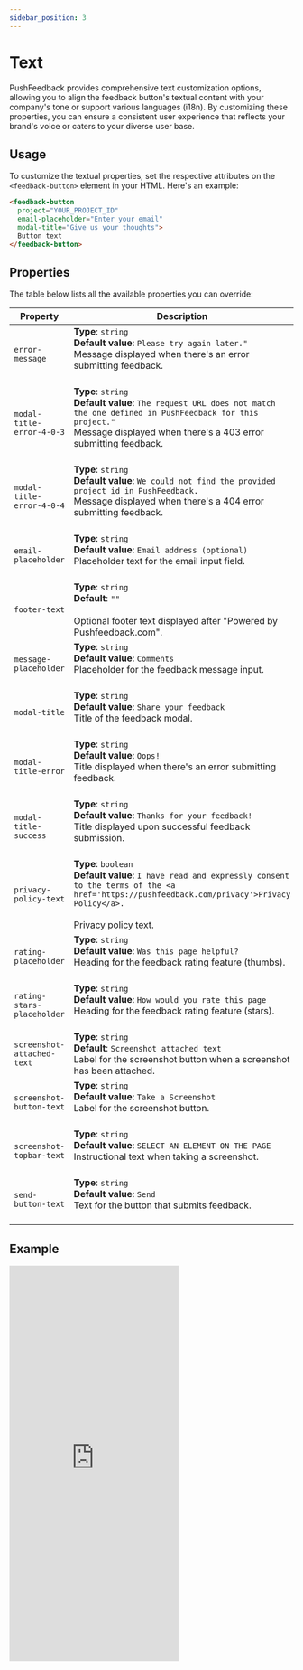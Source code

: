 ```yaml
---
sidebar_position: 3
---
```


# Text

PushFeedback provides comprehensive text customization options, allowing you to align the feedback button's textual content with your company's tone or support various languages (i18n).
By customizing these properties, you can ensure a consistent user experience that reflects your brand's voice or caters to your diverse user base.

## Usage

To customize the textual properties, set the respective attributes on the `<feedback-button>` element in your HTML. Here's an example:

```html
<feedback-button 
  project="YOUR_PROJECT_ID"
  email-placeholder="Enter your email"
  modal-title="Give us your thoughts">
  Button text
</feedback-button>
```

## Properties

The table below lists all the available properties you can override:

| Property                       | Description                                                                                                                     |
| ------------------------------ | ------------------------------------------------------------------------------------------------------------------------------- |
| `error-message`                | **Type**: `string`<br />**Default value**: `Please try again later."`<br />Message displayed when there's an error submitting feedback.<br /><br />|
| `modal-title-error-4-0-3`      | **Type**: `string`<br />**Default value**: `The request URL does not match the one defined in PushFeedback for this project."`<br />Message displayed when there's a 403 error submitting feedback.<br /><br />|
| `modal-title-error-4-0-4`      | **Type**: `string`<br />**Default value**: `We could not find the provided project id in PushFeedback.`<br />Message displayed when there's a 404 error submitting feedback.<br /><br />|
| `email-placeholder`            | **Type**: `string`<br />**Default value**: `Email address (optional)`<br />Placeholder text for the email input field.<br /><br />    |
| `footer-text`                  | **Type**: `string`<br />**Default**: `""`<br /><br />Optional footer text displayed after "Powered by Pushfeedback.com". |
| `message-placeholder`          | **Type**: `string`<br />**Default value**: `Comments`<br />Placeholder for the feedback message input.<br /><br />|
| `modal-title`                  | **Type**: `string`<br />**Default value**: `Share your feedback`<br />Title of the feedback modal.<br /><br />                        |
| `modal-title-error`            | **Type**: `string`<br />**Default value**: `Oops!`<br />Title displayed when there's an error submitting feedback.<br /><br />|
| `modal-title-success`          | **Type**: `string`<br />**Default value**: `Thanks for your feedback!`<br />Title displayed upon successful feedback submission.<br /><br />|
| `privacy-policy-text`  | **Type**: `boolean`<br />**Default value**: `I have read and expressly consent to the terms of the <a href='https://pushfeedback.com/privacy'>Privacy Policy</a>.`<br /><br />Privacy policy text. |
| `rating-placeholder`           | **Type**: `string`<br />**Default value**: `Was this page helpful?`<br />Heading for the feedback rating feature (thumbs).<br /><br />|
| `rating-stars-placeholder`     | **Type**: `string`<br />**Default value**: `How would you rate this page`<br />Heading for the feedback rating feature (stars).<br /><br />|
| `screenshot-attached-text` | **Type**: `string`<br>**Default**: `Screenshot attached text`<br>Label for the screenshot button when a screenshot has been attached. |
| `screenshot-button-text`       | **Type**: `string`<br />**Default value**: `Take a Screenshot`<br />Label for the screenshot button.<br /><br />              |
| `screenshot-topbar-text`       | **Type**: `string`<br />**Default value**: `SELECT AN ELEMENT ON THE PAGE`<br />Instructional text when taking a screenshot.<br /><br />|
| `send-button-text`             | **Type**: `string`<br />**Default value**: `Send`<br />Text for the button that submits feedback.<br /><br />                         |

## Example

<iframe height="700" style={{width: '100%'}} scrolling="no" title="Untitled" src="https://codepen.io/David-Garcia-the-bashful/embed/MWzPyvM?default-tab=html%2Cresult&theme-id=dark" frameBorder="no" loading="lazy" allowtransparency="true" allowfullscreen="true">
  See the Pen <a href="https://codepen.io/David-Garcia-the-bashful/pen/MWzPyvM">
  Untitled</a> by David Garcia (<a href="https://codepen.io/David-Garcia-the-bashful">@David-Garcia-the-bashful</a>)
  on <a href="https://codepen.io">CodePen</a>.
</iframe>